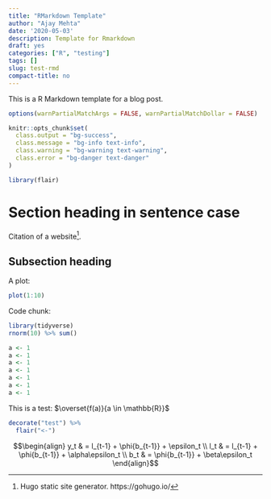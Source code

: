 ---
title: "RMarkdown Template"
author: "Ajay Mehta"
date: '2020-05-03'
description: Template for Rmarkdown
draft: yes
categories: ["R", "testing"]
tags: []
slug: test-rmd
compact-title: no
---

This is a R Markdown template for a blog post.
<!-- https://gohugo.io/content-management/summaries/ -->
<!--more-->

```{r setup, include=FALSE}
options(warnPartialMatchArgs = FALSE, warnPartialMatchDollar = FALSE)

knitr::opts_chunk$set(
  class.output = "bg-success",
  class.message = "bg-info text-info",
  class.warning = "bg-warning text-warning",
  class.error = "bg-danger text-danger"
)

library(flair)
```

# Section heading in sentence case

Citation of a website[^1].

## Subsection heading

A plot:

```{r my-plot}
plot(1:10)
```

Code chunk:

```{r}
library(tidyverse)
rnorm(10) %>% sum()
```


```{r test, include=FALSE}
a <- 1
a <- 1
a <- 1
a <- 1
a <- 1
a <- 1
a <- 1
```

This is a test: $\overset{f(a)}{a \in \mathbb{R}}$

```{r flair-ex, echo = FALSE}
decorate("test") %>%
  flair("<-")
```

$$\begin{align}
y_t & = l_{t-1} + \phi{b_{t-1}} + \epsilon_t \\
l_t & = l_{t-1} + \phi{b_{t-1}} + \alpha\epsilon_t \\
b_t & = \phi{b_{t-1}} + \beta\epsilon_t
\end{align}$$

[^1]: Hugo static site generator. https://gohugo.io/

